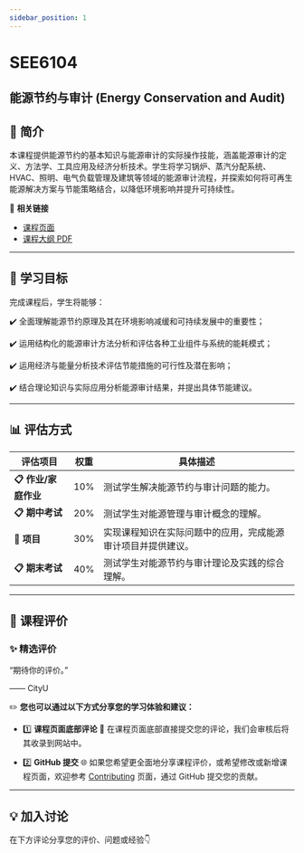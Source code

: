```yaml
---
sidebar_position: 1
---
```


# SEE6104
## 能源节约与审计 (Energy Conservation and Audit)

## **📘 简介**
本课程提供能源节约的基本知识与能源审计的实际操作技能，涵盖能源审计的定义、方法学、工具应用及经济分析技术。学生将学习锅炉、蒸汽分配系统、HVAC、照明、电气负载管理及建筑等领域的能源审计流程，并探索如何将可再生能源解决方案与节能策略结合，以降低环境影响并提升可持续性。

🔗 **相关链接**
- [课程页面](https://www.cityu.edu.hk/catalogue/pg/202425/course/SEE6104.htm)
- [课程大纲 PDF](https://www.cityu.edu.hk/catalogue/pg/202425/course/SEE6104.pdf)

---

## **🎯 学习目标**

完成课程后，学生将能够：

✔️ 全面理解能源节约原理及其在环境影响减缓和可持续发展中的重要性；

✔️ 运用结构化的能源审计方法分析和评估各种工业组件与系统的能耗模式；

✔️ 运用经济与能量分析技术评估节能措施的可行性及潜在影响；

✔️ 结合理论知识与实际应用分析能源审计结果，并提出具体节能建议。

---

## **📊 评估方式**

| **评估项目**             | **权重** | **具体描述**                                                                                       |
|-------------------------|---------|---------------------------------------------------------------------------------------------------|
| **📋 作业/家庭作业**     | 10%      | 测试学生解决能源节约与审计问题的能力。                                                               |
| **📋 期中考试**          | 20%      | 测试学生对能源管理与审计概念的理解。                                                                 |
| **📂 项目**             | 30%      | 实现课程知识在实际问题中的应用，完成能源审计项目并提供建议。                                             |
| **📋 期末考试**          | 40%      | 测试学生对能源节约与审计理论及实践的综合理解。                                                          |

---

## **💬 课程评价**

### ✨ **精选评价**
<div className={commentStyles.commentBox}>
    <p className={commentStyles.commentText}>
        “期待你的评价。”
    </p>
    <p className={commentStyles.commentAuthor}>—— CityU</p>
</div>

✏️ **您也可以通过以下方式分享您的学习体验和建议：**

- 1️⃣ **课程页面底部评论**
💬 在课程页面底部直接提交您的评论，我们会审核后将其收录到网站中。

- 2️⃣ **GitHub 提交**
🌐 如果您希望更全面地分享课程评价，或希望修改或新增课程页面，欢迎参考 [Contributing](https://penjc.github.io/CityU/contributing) 页面，通过 GitHub 提交您的贡献。

---

## **💡 加入讨论**

在下方评论分享您的评价、问题或经验👇
<Utterances />
